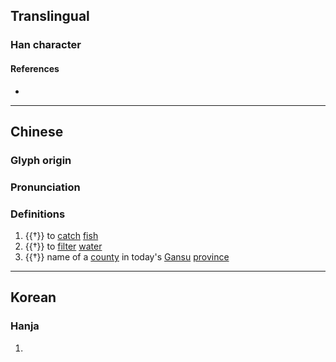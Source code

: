 {{character info/new}}
==Translingual==

===Han character===
{{Han char|rn=64|rad=手|as=09|sn=12|four=57027|canj=QNOB|ids=⿰扌胥}}

====References====
* {{Han ref|kx=0443.030|dkj=12362|dj=0794.050|hdz=31926.060|uh=63DF|ud=25567|bh=D963|bd=55651}}

----
==Chinese==
{{zh-forms}}

===Glyph origin===
{{Han etym}}

===Pronunciation===
{{zh-pron
|m=xū,jū
|c=seoi1
|mc=y
|oc=y
|cat=v,pn
}}

===Definitions===
{{zh-hanzi}}

# {{†}} to [[catch]] [[fish]]
# {{†}} to [[filter]] [[water]]
# {{†}} name of a [[county]] in today's [[Gansu]] [[province]]

----

==Korean==

===Hanja===
{{ko-hanja|hangeul=서|eumhun=|rv=seo|mr=sŏ|y=se}}

# {{rfdef|ko|sort=手09}}